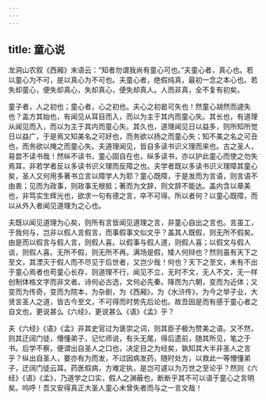 ```yaml
---
---
---
```

title: 童心说
---

龙洞山农叙《西厢》末语云：“知者勿谓我尚有童心可也。”夫童心者，真心也。若以童心为不可，是以真心为不可也。夫童心者，绝假纯真，最初一念之本心也。若失却童心，便失却真心，失却真心，便失却真人。人而非真，全不复有初矣。

童子者，人之初也；童心者，心之初也。夫心之初曷可失也！然童心胡然而遽失也？盖方其始也，有闻见从耳目而入，而以为主于其内而童心失。其长也，有道理从闻见而入，而以为主于其内而童心失。其久也，道理闻见日以益多，则所知所觉日以益广，于是焉又知美名之可好也，而务欲以扬之而童心失；知不美之名之可丑也，而务欲以掩之而童心失。夫道理闻见，皆自多读书识义理而来也。古之圣人，易尝不读书哉！然纵不读书，童心固自在也，纵多读书，亦以护此童心而使之勿失焉耳，非若学者反以多读书识义理而反障之也。夫学者既以多读书识义理障其童心矣，圣人又何用多著书立言以障学人为耶？童心既障，于是发而为言语，则言语不由衷；见而为政事，则政事无根抵；著而为文辞，则文辞不能达。盖内含以章美也，非笃实生辉光也，欲求一句有德之言，卒不可得。所以者何？以童心既障，而以从外入者闻见道理为之心也。

夫既以闻见道理为心矣，则所有言皆闻见道理之言，非童心自出之言也。言虽工，于我何与，岂非以假人言假言，而事假事文似文乎？盖其人既假，则无所不假矣。由是而以假言与假人言，则假人喜。以假事与假人道，则假人喜；以假文与假人谈，则假人喜。无所不假，则无所不再。满场是假，矮人何辩也？然则虽有天下之至文，其湮灭于假人而不尽见于后世者，又岂少哉！何也？天下之至文，未有不出于童心焉者也苟童心长存，则道理不行，闻见不立，无时不文，无人不文，无一样创制体格文字而非文者。诗何必古选，文何必先秦。降而为六朝，变而为近体；又变而为传奇，变而为院本，为杂剧，为《西厢》，为《水浒传》，为今之举子业，大贤言圣人之道，皆古今至文，不可得而时势先后论也。故吾因是而有感于童心者之自文也，更说甚么《六经》，更说甚么《语》《孟》乎？

夫《六经》《语》《孟》非其史官过为褒崇之词，则其臣子极为赞美之语。又不然，则其迂阔门徒，懵懂弟子，记忆师说，有头无尾，得后遗前，随其所见，笔之于书。后学不察，便谓出自圣人之口也，决定目之为经矣，孰知其大半非圣人之言乎？纵出自圣人，要亦有为而发，不过因病发药，随时处方，以救此一等懵懂弟子，迂阔门徒云耳。药医假病，方难定执，是岂可遽以为万世之至论乎？然则《六经》《语》《孟》，乃道学之口实，假人之渊蔽也，断断乎其不可以语于童心之言明矣。呜呼！吾又安得真正大圣人童心未曾失者而与之一言文哉！